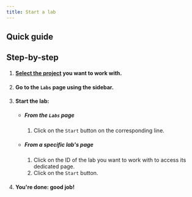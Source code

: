 ```yaml
---
title: Start a lab
---
```



## Quick guide
<VideoPlayer src="https://cdn.csquare.run/docs/webm/start-a-lab.webm" />

## Step-by-step
1. #### [Select the project](../projects/select-a-project) you want to work with.
2. #### Go to the `Labs` page using the sidebar.
3. #### Start the lab:
    - ##### From the `Labs` page
        1. Click on the `Start` button on the corresponding line.
    - ##### From a specific lab's page
        1. Click on the ID of the lab you want to work with to access its dedicated page.
        2. Click on the `Start` button.
4. #### You're done: good job!